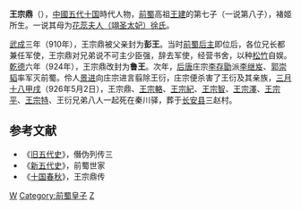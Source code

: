 '''王宗鼎'''（{{bd|？||926年|5月2日|catIdx=W}}），[[中國|中國]][[五代十国|五代十国]]時代人物，[[前蜀|前蜀]]高祖[[王建_(前蜀)|王建]]的第七子（一说第八子），褚姬所生。一说其母为[[花蕊夫人_(前蜀)|花蕊夫人（翊圣太妃）徐氏]]。

[[武成_(前蜀)|武成]]三年（910年），王宗鼎被父亲封为'''彭王'''。当时[[前蜀后主|前蜀后主]]即位后，各位兄长都兼任军使，王宗鼎对兄弟说不可主少臣强，辞去军使，经营书舍，以种[[松|松]][[竹|竹]]自娱。[[乾德_(前蜀)|乾德]]六年（924年），王宗鼎改封为'''鲁王'''。次年，[[后唐|后唐]]庄宗[[李存勖|李存勖]]派[[李继岌|李继岌]]、[[郭崇韬|郭崇韬]]率军灭前蜀。伶人[[景进|景进]]向庄宗进言翦除王衍，庄宗便杀害了王衍及其亲族，[[三月十八|三月十八]][[甲戌|甲戌]]（926年5月2日），王宗鼎、[[王宗輅|王宗輅]]、[[王宗紀|王宗紀]]、[[王宗智|王宗智]]、[[王宗澤|王宗澤]]、[[王宗平|王宗平]]、[[王宗特|王宗特]]、王衍兄弟八人一起死在秦川驿，葬于[[长安县|长安县]]三赵村。

==参考文献==
*《[[旧五代史|旧五代史]]》，僭伪列传三
*《[[新五代史|新五代史]]》，前蜀世家
*《[[十国春秋|十国春秋]]》，王宗鼎传
 
[[Category:五代十国皇族|W]] 
[[Category:前蜀皇子|Category:前蜀皇子]]
[[Category:王姓|Z]]